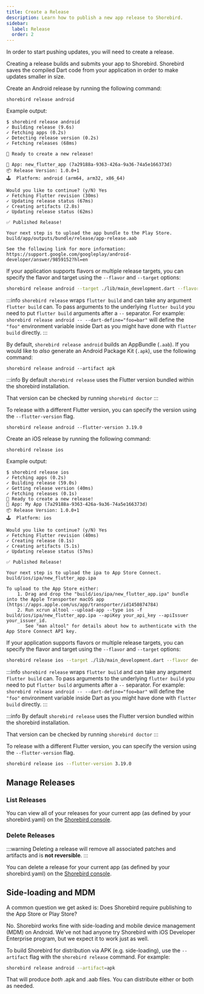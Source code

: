 ```yaml
---
title: Create a Release
description: Learn how to publish a new app release to Shorebird.
sidebar:
  label: Release
  order: 2
---
```



In order to start pushing updates, you will need to create a release.

Creating a release builds and submits your app to Shorebird. Shorebird saves the
compiled Dart code from your application in order to make updates smaller in
size.

<Tabs>

<TabItem value="release-android" label="Android">

Create an Android release by running the following command:

`shorebird release android`

Example output:

```
$ shorebird release android
✓ Building release (9.6s)
✓ Fetching apps (0.2s)
✓ Detecting release version (0.2s)
✓ Fetching releases (68ms)

🚀 Ready to create a new release!

📱 App: new_flutter_app (7a29188a-9363-426a-9a36-74a5e166373d)
📦 Release Version: 1.0.0+1
🕹️  Platform: android (arm64, arm32, x86_64)

Would you like to continue? (y/N) Yes
✓ Fetching Flutter revision (30ms)
✓ Updating release status (67ms)
✓ Creating artifacts (2.8s)
✓ Updating release status (62ms)

✅ Published Release!

Your next step is to upload the app bundle to the Play Store.
build/app/outputs/bundle/release/app-release.aab

See the following link for more information:
https://support.google.com/googleplay/android-developer/answer/9859152?hl=en
```

If your application supports flavors or multiple release targets, you can specify the flavor and target using the `--flavor` and `--target` options:

```bash
shorebird release android --target ./lib/main_development.dart --flavor development
```

:::info
`shorebird release` wraps `flutter build` and can take any argument
`flutter build` can. To pass arguments to the underlying `flutter build` you
need to put `flutter build` arguments after a `--` separator. For example:
`shorebird release android -- --dart-define="foo=bar"` will define the `"foo"` environment
variable inside Dart as you might have done with `flutter build` directly.
:::

By default, `shorebird release android` builds an AppBundle (`.aab`).
If you would like to _also_ generate an Android Package Kit (`.apk`), use the
following command:

```
shorebird release android --artifact apk
```

:::info
By default `shorebird release` uses the Flutter version bundled within the shorebird installation.

That version can be checked by running `shorebird doctor`
:::

To release with a different Flutter version, you can specify the version using the `--flutter-version` flag.

```
shorebird release android --flutter-version 3.19.0
```

</TabItem>

<TabItem value="release-output-ios" label="iOS">

Create an iOS release by running the following command:

`shorebird release ios`

Example output:

```
$ shorebird release ios
✓ Fetching apps (0.2s)
✓ Building release (59.0s)
✓ Getting release version (40ms)
✓ Fetching releases (0.1s)
🚀 Ready to create a new release!
📱 App: My App (7a29188a-9363-426a-9a36-74a5e166373d)
📦 Release Version: 1.0.0+1
🕹️  Platform: ios

Would you like to continue? (y/N) Yes
✓ Fetching Flutter revision (40ms)
✓ Creating release (0.1s)
✓ Creating artifacts (5.1s)
✓ Updating release status (57ms)

✅ Published Release!

Your next step is to upload the ipa to App Store Connect.
build/ios/ipa/new_flutter_app.ipa

To upload to the App Store either:
    1. Drag and drop the "build/ios/ipa/new_flutter_app.ipa" bundle into the Apple Transporter macOS app (https://apps.apple.com/us/app/transporter/id1450874784)
    2. Run xcrun altool --upload-app --type ios -f build/ios/ipa/new_flutter_app.ipa --apiKey your_api_key --apiIssuer your_issuer_id.
       See "man altool" for details about how to authenticate with the App Store Connect API key.
```

If your application supports flavors or multiple release targets, you can specify the flavor and target using the `--flavor` and `--target` options:

```sh
shorebird release ios --target ./lib/main_development.dart --flavor development
```

:::info
`shorebird release` wraps `flutter build` and can take any argument
`flutter build` can. To pass arguments to the underlying `flutter build` you
need to put `flutter build` arguments after a `--` separator. For example:
`shorebird release android -- --dart-define="foo=bar"` will define the `"foo"` environment
variable inside Dart as you might have done with `flutter build` directly.
:::

:::info
By default `shorebird release` uses the Flutter version bundled within the shorebird installation.

That version can be checked by running `shorebird doctor`
:::

To release with a different Flutter version, you can specify the version using the `--flutter-version` flag.

```sh
shorebird release ios --flutter-version 3.19.0
```

</TabItem>

</Tabs>

## Manage Releases

### List Releases

You can view all of your releases for your current app (as defined by
your shorebird.yaml) on the [Shorebird console](https://console.shorebird.dev/).

### Delete Releases

:::warning
Deleting a release will remove all associated patches and artifacts
and is **not reversible**.
:::

You can delete a release for your current app (as defined by your
shorebird.yaml) on the [Shorebird console](https://console.shorebird.dev/).

## Side-loading and MDM

A common question we get asked is: Does Shorebird require publishing to the
App Store or Play Store?

No. Shorebird works fine with side-loading and mobile device management (MDM)
on Android. We've not had anyone try Shorebird with iOS Developer Enterprise
program, but we expect it to work just as well.

To build Shorebird for distribution via APK (e.g. side-loading), use the
`--artifact` flag with the `shorebird release` command. For example:

```sh
shorebird release android --artifact=apk
```

That will produce _both_ .apk and .aab files. You can distribute either
or both as needed.
